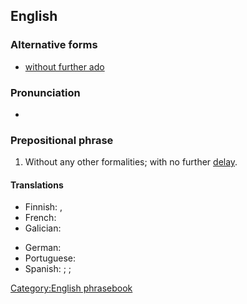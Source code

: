 ==English==

===Alternative forms===
* [[without further ado]]

===Pronunciation===
* {{audio|en|En-au-with no further ado.ogg|Audio (AU)}}

===Prepositional phrase===
{{head|en|prepositional phrase}}

# {{lb|en|idiomatic}} Without any other formalities; with no further [[delay]].

====Translations====
{{trans-top|with no further ado}}
* Finnish: {{t|fi|[[ilman]] [[enempiä]] [[muodollisuuksia]]}}, {{t|fi|pidemmittä puheitta}}
* French: {{t|fr|[[sans plus|sans plus]] [[attendre]]}}
* Galician: {{t|gl|sen máis}}
{{trans-mid}}
* German: {{t|de|ohne Weiteres}}
* Portuguese: {{t|pt|sem mais delongas}}
* Spanish: {{t|es|sin más [[preámbulos]]}};  {{t|es|sin más [[demora]]}};  {{t|es|sin más [[dilación]]}}
{{trans-bottom}}

[[Category:English phrasebook]]